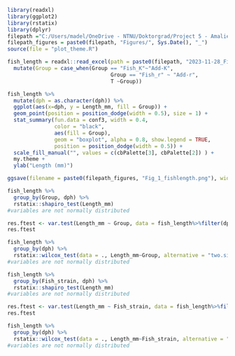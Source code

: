

```{r}
library(readxl)
library(ggplot2)
library(rstatix)
library(dplyr)
filepath ="C:/Users/madel/OneDrive - NTNU/Doktorgrad/Project 5 - Amalies prosjekt - rK intake water in salmon larvea/R-analysis/" 
filepath_figures = paste0(filepath, "Figures/", Sys.Date(), "_")
source(file = "plot_theme.R")
```
```{r}
fish_length = readxl::read_excel(path = paste0(filepath, "2023-11-28_Fish_length.xlsx"))  %>%
  mutate(Group = case_when(Group == "Fish_K"~"Add-K", 
                                 Group == "Fish_r" ~ "Add-r", 
                                 T ~Group)) 
```

```{r}
fish_length %>%
  mutate(dph = as.character(dph)) %>%
  ggplot(aes(x=dph, y = Length_mm, fill = Group)) + 
  geom_point(position = position_dodge(width = 0.5), size = 1) + 
  stat_summary(fun.data = conf3, width = 0.4,
               color = "black", 
               aes(fill = Group), 
               geom = "boxplot", alpha = 0.8, show.legend = TRUE, 
               position = position_dodge(width = 0.5)) + 
  scale_fill_manual("", values = c(cbPalette[3], cbPalette[2]) ) + 
  my.theme + 
  ylab("Length (mm)") 

ggsave(filename = paste0(filepath_figures, "Fig_1_fishlength.png"), width = 180/2, height = 80, units = "mm")

```

```{r}
fish_length %>%
  group_by(Group, dph) %>%
  rstatix::shapiro_test(Length_mm)
#variables are not normally distributed

res.ftest <- var.test(Length_mm ~ Group, data = fish_length%>%filter(dph == 22))
res.ftest

fish_length %>%
  group_by(dph) %>% 
  rstatix::wilcox_test(data = ., Length_mm~Group, alternative = "two.sided")
#variables are not normally distributed

```
```{r}
fish_length %>%
  group_by(Fish_strain, dph) %>%
  rstatix::shapiro_test(Length_mm)
#variables are not normally distributed

res.ftest <- var.test(Length_mm ~ Fish_strain, data = fish_length%>%filter(dph == 22))
res.ftest

fish_length %>%
  group_by(dph) %>% 
  rstatix::wilcox_test(data = ., Length_mm~Fish_strain, alternative = "two.sided")
#variables are not normally distributed

```
